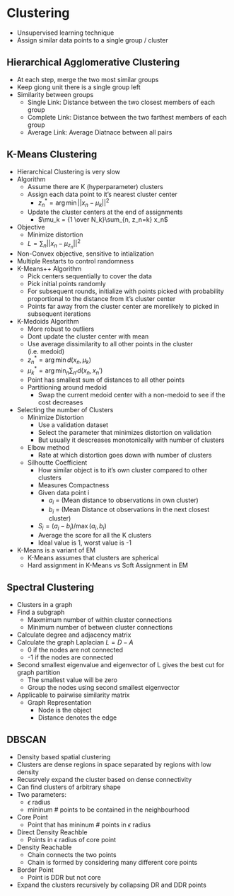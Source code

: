 # Clustering

-   Unsupervised learning technique
-   Assign similar data points to a single group / cluster

## Hierarchical Agglomerative Clustering

-   At each step, merge the two most similar groups
-   Keep giong unit there is a single group left
-   Similarity between groups
    -   Single Link: Distance between the two closest members of each group
    -   Complete Link: Distance between the two farthest members of each group
    -   Average Link: Average Diatnace between all pairs

## K-Means Clustering

-   Hierarchical Clustering is very slow
-   Algorithm
    -   Assume there are K (hyperparameter) clusters
    -   Assign each data point to it's nearest cluster center
        -   $z_n^* = \arg \min ||x_n - \mu_k ||^2$
    -   Update the cluster centers at the end of assignments
        -   $\mu_k = {1 \over N_k}\sum_{n, z_n=k} x_n$
-   Objective
    -   Minimize distortion
    -   $L = \sum_{n} ||x_n - \mu_{z_n}||^2$
-   Non-Convex objective, sensitive to intialization
-   Multiple Restarts to control randomness
-   K-Means++ Algorithm
    -   Pick centers sequentially to cover the data
    -   Pick initial points randomly
    -   For subsequent rounds, initialize with points picked with probability proportional to the distance from it's cluster center
    -   Points far away from the cluster center are morelikely to picked in subsequent iterations
-   K-Medoids Algorithm
    -   More robust to outliers
    -   Dont update the cluster center with mean
    -   Use average dissimilarity to all other points in the cluster (i.e. medoid)
    -   $z_n^* = \arg \min d(x_n,\mu_k)$
    -   $\mu_k^* = \arg \min_n \sum_{n'} d(x_n,x_n')$
    -   Point has smallest sum of distances to all other points
    -   Partitioning around medoid
        -   Swap the current medoid center with a non-medoid to see if the cost decreases
-   Selecting the number of Clusters
    -   Minimize Distortion
        -   Use a validation dataset
        -   Select the parameter that minimizes distortion on validation
        -   But usually it descreases monotonically with number of clusters
    -   Elbow method
        -   Rate at which distortion goes down with number of clusters
    -   Silhoutte Coefficient
        -   How similar object is to it's own cluster compared to other clusters
        -   Measures Compactness
        -   Given data point i
            -   $a_i$ = (Mean distance to observations in own cluster)
            -   $b_i$ = (Mean Distance ot observations in the next closest cluster)
        -   $S_i = (a_i - b_i) / \max(a_i, b_i)$
        -   Average the score for all the K clusters
        -   Ideal value is 1, worst value is -1
-   K-Means is a variant of EM
    -   K-Means assumes that clusters are spherical
    -   Hard assignment in K-Means vs Soft Assignment in EM

## Spectral Clustering

-   Clusters in a graph
-   Find a subgraph
    -   Maxmimum number of within cluster connections
    -   Minimum number of between cluster connections
-   Calculate degree and adjacency matrix
-   Calculate the graph Laplacian $L=D-A$
    -   0 if the nodes are not connected
    -   -1 if the nodes are connected
-   Second smallest eigenvalue and eigenvector of L gives the best cut for graph partition
    -   The smallest value will be zero
    -   Group the nodes using second smallest eigenvector
-   Applicable to pairwise similarity matrix
    -   Graph Representation
        -   Node is the object
        -   Distance denotes the edge

## DBSCAN

-   Density based spatial clustering
-   Clusters are dense regions in space separated by regions with low density
-   Recusrvely expand the cluster based on dense connectivity
-   Can find clusters of arbitrary shape
-   Two parameters:
    -   $\epsilon$ radius
    -   mininum \# points to be contained in the neighbourhood
-   Core Point
    -   Point that has mininum \# points in $\epsilon$ radius
-   Direct Density Reachble
    -   Points in $\epsilon$ radius of core point
-   Density Reachable
    -   Chain connects the two points
    -   Chain is formed by considering many different core points
-   Border Point
    -   Point is DDR but not core
-   Expand the clusters recursively by collapsing DR and DDR points
